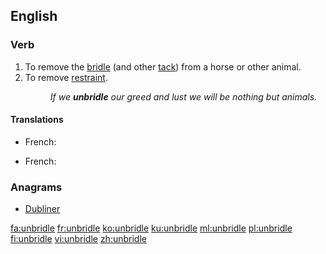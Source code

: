 ==English==

===Verb===
{{en-verb|unbridles|unbridling|unbridled|unbridled}}

# To remove the [[bridle]] (and other [[tack]]) from a horse or other animal.
# To remove [[restraint]].
#: ''If we '''unbridle''' our greed and lust we will be nothing but animals.''

====Translations====
{{trans-top|To remove the bridle}}
* French: {{t+|fr|débrider}}
{{trans-mid}}
{{trans-bottom}}
{{trans-top|To remove restraint}}
* French: {{t+|fr|débrider}}
{{trans-mid}}
{{trans-bottom}}

===Anagrams===
* [[Dubliner#English|Dubliner]]

[[fa:unbridle]]
[[fr:unbridle]]
[[ko:unbridle]]
[[ku:unbridle]]
[[ml:unbridle]]
[[pl:unbridle]]
[[fi:unbridle]]
[[vi:unbridle]]
[[zh:unbridle]]